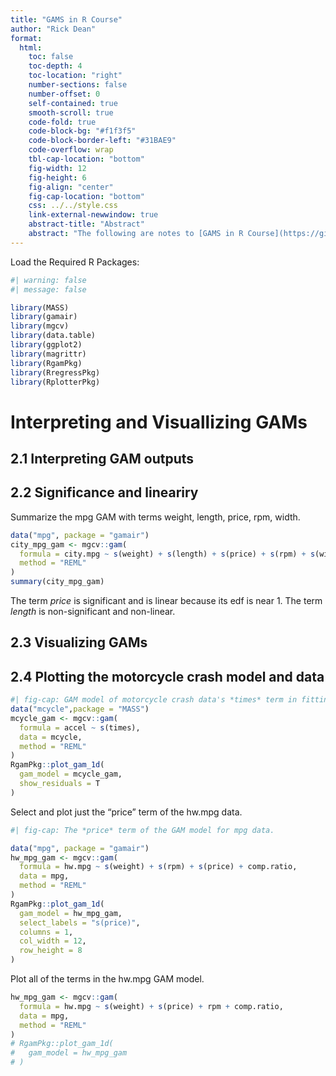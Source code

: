 ```yaml
---
title: "GAMS in R Course"
author: "Rick Dean"
format: 
  html:
    toc: false
    toc-depth: 4
    toc-location: "right"
    number-sections: false
    number-offset: 0
    self-contained: true
    smooth-scroll: true
    code-fold: true
    code-block-bg: "#f1f3f5"
    code-block-border-left: "#31BAE9"
    code-overflow: wrap
    tbl-cap-location: "bottom"
    fig-width: 12
    fig-height: 6
    fig-align: "center"
    fig-cap-location: "bottom"
    css: ../../style.css
    link-external-newwindow: true
    abstract-title: "Abstract"
    abstract: "The following are notes to [GAMS in R Course](https://github.com/noamross/gams-in-r-course) by Noam Ross, Chapter 2 Interpreting and Visuallizing GAMs."
---
```



::: topic
Load the Required R Packages:
:::

```r
#| warning: false
#| message: false

library(MASS)
library(gamair)
library(mgcv)
library(data.table)
library(ggplot2)
library(magrittr)
library(RgamPkg)
library(RregressPkg)
library(RplotterPkg)
```

# Interpreting and Visuallizing GAMs

## 2.1 Interpreting GAM outputs
## 2.2 Significance and lineariry

::: topic
Summarize the mpg GAM with terms weight, length, price, rpm, width.
:::

```r
data("mpg", package = "gamair")
city_mpg_gam <- mgcv::gam(
  formula = city.mpg ~ s(weight) + s(length) + s(price) + s(rpm) + s(width),   data = mpg, 
  method = "REML"
)
summary(city_mpg_gam)
```
The term *price* is significant and is linear because its edf is near 1.
The term *length* is non-significant and non-linear.

## 2.3 Visualizing GAMs
## 2.4 Plotting the motorcycle crash model and data

```r
#| fig-cap: GAM model of motorcycle crash data's *times* term in fitting *accel* response.
data("mcycle",package = "MASS")
mcycle_gam <- mgcv::gam(
  formula = accel ~ s(times),
  data = mcycle,
  method = "REML"
)
RgamPkg::plot_gam_1d(
  gam_model = mcycle_gam,
  show_residuals = T
)
```

::: topic
Select and plot just the "price" term of the hw.mpg data.
:::

```r
#| fig-cap: The *price* term of the GAM model for mpg data.

data("mpg", package = "gamair")
hw_mpg_gam <- mgcv::gam(
  formula = hw.mpg ~ s(weight) + s(rpm) + s(price) + comp.ratio,
  data = mpg, 
  method = "REML"
)
RgamPkg::plot_gam_1d(
  gam_model = hw_mpg_gam,
  select_labels = "s(price)",
  columns = 1,
  col_width = 12,
  row_height = 8
)
```

::: topic
Plot all of the terms in the hw.mpg GAM model.
:::

```r
hw_mpg_gam <- mgcv::gam(
  formula = hw.mpg ~ s(weight) + s(price) + rpm + comp.ratio,
  data = mpg, 
  method = "REML"
)
# RgamPkg::plot_gam_1d(
#   gam_model = hw_mpg_gam
# )
```

